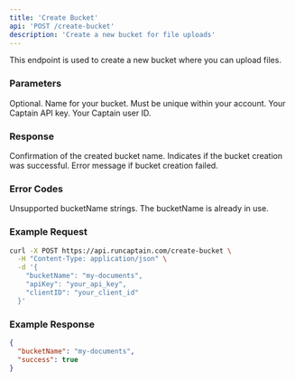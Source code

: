 ```yaml
---
title: 'Create Bucket'
api: 'POST /create-bucket'
description: 'Create a new bucket for file uploads'
---
```


This endpoint is used to create a new bucket where you can upload files.

### Parameters

<ParamField body="bucketName" type="string" required={false}>
  Optional. Name for your bucket. Must be unique within your account.
</ParamField>

<ParamField body="apiKey" type="string" required={true}>
  Your Captain API key.
</ParamField>

<ParamField body="clientID" type="string" required={true}>
  Your Captain user ID.
</ParamField>

### Response

<ResponseField name="bucketName" type="string">
  Confirmation of the created bucket name.
</ResponseField>

<ResponseField name="success" type="boolean">
  Indicates if the bucket creation was successful.
</ResponseField>

<ResponseField name="error" type="string">
  Error message if bucket creation failed.
</ResponseField>

### Error Codes

<ResponseField name="400" type="object">
  Unsupported bucketName strings.
</ResponseField>

<ResponseField name="409" type="object">
  The bucketName is already in use.
</ResponseField>

### Example Request

```bash
curl -X POST https://api.runcaptain.com/create-bucket \
  -H "Content-Type: application/json" \
  -d '{
    "bucketName": "my-documents",
    "apiKey": "your_api_key",
    "clientID": "your_client_id"
  }'
```

### Example Response

```json
{
  "bucketName": "my-documents",
  "success": true
}
```
